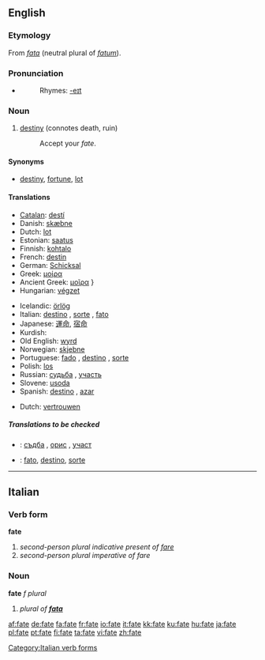 {{see|Fate|Fates}}
==English==
{{wikipedia}}

===Etymology===
From {{L.}} ''[[fata]]'' (neutral plural of ''[[fatum]]'').

===Pronunciation===
*{{audio|en-us-fate.ogg|Audio (US)}}
*:Rhymes: [[Rhymes:English:-eɪt|-eɪt]]

===Noun===
{{en-noun|s|-}}

# [[destiny]] (connotes death, ruin)
#:Accept your ''fate''.

====Synonyms====
*[[destiny]], [[fortune]], [[lot]]

====Translations====
{{trans-top|destiny}}
*[[Catalan]]: [[destí]] {{m}}
*Danish: [[skæbne]] {{c}}
*Dutch: [[lot]] {{n}}
*Estonian: [[saatus]]
*Finnish: [[kohtalo]]
*French: [[destin]] {{m}}
*German: [[Schicksal]] {{n}}
*Greek: [[μοίρα]] {{f}}
*Ancient Greek: [[μοῖρα]] {{f}}}
*Hungarian: [[végzet]]
{{trans-mid}}
*Icelandic: [[örlög]] {{npl}}
*Italian: [[destino]] {{m}}, [[sorte]] {{f}}, [[fato]] {{m}}
*Japanese: [[運命]], [[宿命]]
*Kurdish: {{KUchar|[[چاره‌نووس]]}}
*Old English: [[wyrd]] {{g|Old English}}
*Norwegian: [[skjebne]] {{m}}
*Portuguese: [[fado#Portuguese|fado]] {{m}}, [[destino#Portuguese|destino]] {{m}}, [[sorte#Portuguese|sorte]] {{f}}
*Polish: [[los#Polish|los]] {{m}}
*Russian: [[судьба]] {{f}}, [[участь]] {{f}}
*Slovene: [[usoda]] {{f}}
*Spanish: [[destino#Spanish|destino]] {{m}}, [[azar]] {{m}}
{{trans-bottom}}

{{trans-top|confidence}}
*Dutch: [[vertrouwen]] {{n}}
{{trans-mid}}
{{trans-bottom}}

=====Translations to be checked=====
<!--Remove this section once all of the translations below have been moved into
the tables above.-->
{{checktrans}}

*{{ttbc|Bulgarian}}: [[съдба#Bulgarian|съдба]] {{f}}, [[орис#Bulgarian|орис]] {{f}}, [[участ#Bulgarian|участ]] {{f}}
*{{ttbc|Interlingua}}: [[fato]], [[destino#Interlingua|destino]], [[sorte#Interlingua|sorte]]{{trans-mid}}
----

==Italian==

===Verb form===
'''fate'''

# ''second-person plural indicative present of [[fare]]''
# ''second-person plural imperative of fare''

===Noun===
'''fate''' ''f plural''

# ''plural of '''[[fata]]'''''

[[Category:Italian verb forms]]

[[af:fate]]
[[de:fate]]
[[fa:fate]]
[[fr:fate]]
[[io:fate]]
[[it:fate]]
[[kk:fate]]
[[ku:fate]]
[[hu:fate]]
[[ja:fate]]
[[pl:fate]]
[[pt:fate]]
[[fi:fate]]
[[ta:fate]]
[[vi:fate]]
[[zh:fate]]